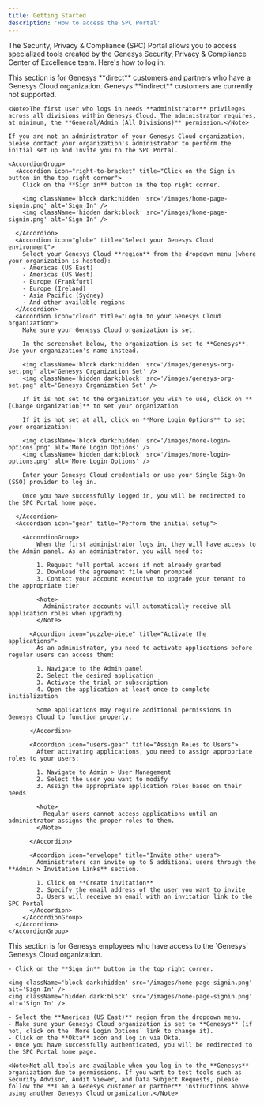 ```yaml
---
title: Getting Started
description: 'How to access the SPC Portal'
---
```


The Security, Privacy & Compliance (SPC) Portal allows you to access specialized tools created by the Genesys Security, Privacy & Compliance Center of Excellence team. Here's how to log in:

<AccordionGroup>
  <Accordion icon='cloud' title='I am a Genesys direct customer or a Genesys partner'>
    This section is for Genesys **direct** customers and partners who have a Genesys Cloud organization. Genesys **indirect** customers are currently not supported.

    <Note>The first user who logs in needs **administrator** privileges across all divisions within Genesys Cloud. The administrator requires, at minimum, the **General/Admin (All Divisions)** permission.</Note>

    If you are not an administrator of your Genesys Cloud organization, please contact your organization's administrator to perform the initial set up and invite you to the SPC Portal.

    <AccordionGroup>
      <Accordion icon="right-to-bracket" title="Click on the Sign in button in the top right corner">
        Click on the **Sign in** button in the top right corner.

        <img className='block dark:hidden' src='/images/home-page-signin.png' alt='Sign In' />
        <img className='hidden dark:block' src='/images/home-page-signin.png' alt='Sign In' />

      </Accordion>
      <Accordion icon="globe" title="Select your Genesys Cloud environment">
        Select your Genesys Cloud **region** from the dropdown menu (where your organization is hosted):
        - Americas (US East)
        - Americas (US West)
        - Europe (Frankfurt)
        - Europe (Ireland)
        - Asia Pacific (Sydney)
        - And other available regions
      </Accordion>
      <Accordion icon="cloud" title="Login to your Genesys Cloud organization">
        Make sure your Genesys Cloud organization is set.

        In the screenshot below, the organization is set to **Genesys**. Use your organization's name instead.

        <img className='block dark:hidden' src='/images/genesys-org-set.png' alt='Genesys Organization Set' />
        <img className='hidden dark:block' src='/images/genesys-org-set.png' alt='Genesys Organization Set' />

        If it is not set to the organization you wish to use, click on **[Change Organization]** to set your organization

        If it is not set at all, click on **More Login Options** to set your organization:

        <img className='block dark:hidden' src='/images/more-login-options.png' alt='More Login Options' />
        <img className='hidden dark:block' src='/images/more-login-options.png' alt='More Login Options' />

        Enter your Genesys Cloud credentials or use your Single Sign-On (SSO) provider to log in.

        Once you have successfully logged in, you will be redirected to the SPC Portal home page.

      </Accordion>
      <Accordion icon="gear" title="Perform the initial setup">

        <AccordionGroup>
            When the first administrator logs in, they will have access to the Admin panel. As an administrator, you will need to:

            1. Request full portal access if not already granted
            2. Download the agreement file when prompted
            3. Contact your account executive to upgrade your tenant to the appropriate tier

            <Note>
              Administrator accounts will automatically receive all application roles when upgrading.
            </Note>

          <Accordion icon="puzzle-piece" title="Activate the applications">
            As an administrator, you need to activate applications before regular users can access them:

            1. Navigate to the Admin panel
            2. Select the desired application
            3. Activate the trial or subscription
            4. Open the application at least once to complete initialization

            Some applications may require additional permissions in Genesys Cloud to function properly.

          </Accordion>

          <Accordion icon="users-gear" title="Assign Roles to Users">
            After activating applications, you need to assign appropriate roles to your users:

            1. Navigate to Admin > User Management
            2. Select the user you want to modify
            3. Assign the appropriate application roles based on their needs

            <Note>
              Regular users cannot access applications until an administrator assigns the proper roles to them.
            </Note>

          </Accordion>

          <Accordion icon="envelope" title="Invite other users">
            Administrators can invite up to 5 additional users through the **Admin > Invitation Links** section.

            1. Click on **Create invitation**
            2. Specify the email address of the user you want to invite
            3. Users will receive an email with an invitation link to the SPC Portal
          </Accordion>
        </AccordionGroup>
      </Accordion>
    </AccordionGroup>

  </Accordion>
  <Accordion icon='cloud' title='I am a Genesys employee'>
    This section is for Genesys employees who have access to the `Genesys` Genesys Cloud organization.

    - Click on the **Sign in** button in the top right corner.

    <img className='block dark:hidden' src='/images/home-page-signin.png' alt='Sign In' />
    <img className='hidden dark:block' src='/images/home-page-signin.png' alt='Sign In' />

    - Select the **Americas (US East)** region from the dropdown menu.
    - Make sure your Genesys Cloud organization is set to **Genesys** (if not, click on the `More Login Options` link to change it).
    - Click on the **Okta** icon and log in via Okta.
    - Once you have successfully authenticated, you will be redirected to the SPC Portal home page.

    <Note>Not all tools are available when you log in to the **Genesys** organization due to permissions. If you want to test tools such as Security Advisor, Audit Viewer, and Data Subject Requests, please follow the **I am a Genesys customer or partner** instructions above using another Genesys Cloud organization.</Note>

  </Accordion>
</AccordionGroup>
